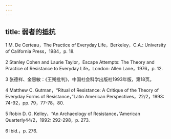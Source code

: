 ```yaml
---
---
---
```

title: 弱者的抵抗
---




1 M. De Certeau，The Practice of Everyday Life，Berkeley，C.A.: University of California Press，1984，p. 18.

2 Stanley Cohen and Laurie Taylor，Escape Attempts: The Theory and Practice of Resistance to Everyday Life，London: Allen Lane，1976，p. 12.

3 张德祥、金惠敏：《王朔批判》，中国社会科学出版社1993年版，第18页。

4 Matthew C. Gutman，“Ritual of Resistance: A Critique of the Theory of Everyday Forms of Resistance，”Latin American Perspectives，22/2，1993: 74-92，pp. 79，77-78，80.

5 Robin D. G. Kelley，“An Archaeology of Resistance，”American Quarterly44/2，1992: 292-298，p. 273.

6 Ibid.，p. 276.
